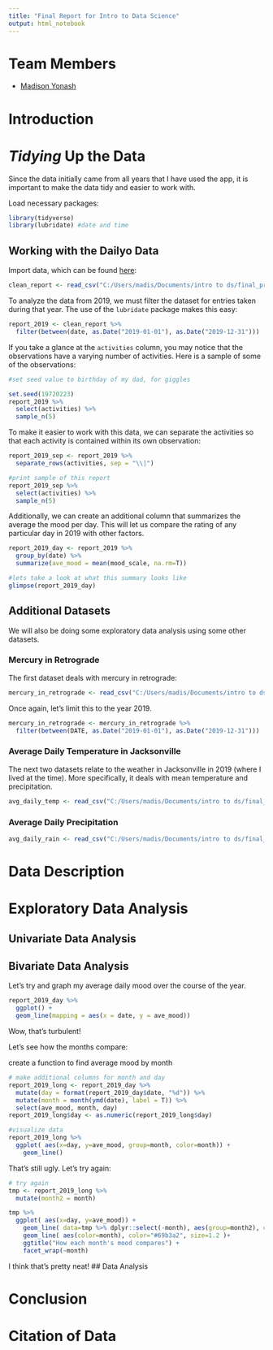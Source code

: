 ```yaml
---
title: "Final Report for Intro to Data Science"
output: html_notebook
---
```

# Team Members
* [Madison Yonash](mailto:myonash8902@floridapoly.edu)

# Introduction


# *Tidying* Up the Data

Since the data initially came from all years that I have used the app, it is important to make the data tidy and easier to work with.

Load necessary packages: 
```r
library(tidyverse) 
library(lubridate) #date and time
```


## Working with the Dailyo Data
Import data, which can be found [here](https://github.com/madiyonash/DS_Final_Project/blob/master/data/clean_report.csv):
```r
clean_report <- read_csv("C:/Users/madis/Documents/intro to ds/final_project/DS_Final_Project/data/clean_report.csv")
```

To analyze the data from 2019, we must filter the dataset for entries taken during that year. The use of the `lubridate` package makes this easy: 
```r
report_2019 <- clean_report %>% 
  filter(between(date, as.Date("2019-01-01"), as.Date("2019-12-31")))
```

If you take a glance at the `activities` column, you may notice that the observations have a varying number of activities. Here is a sample of some of the observations:
```r
#set seed value to birthday of my dad, for giggles

set.seed(19720223)
report_2019 %>% 
  select(activities) %>% 
  sample_n(5)
```

To make it easier to work with this data, we can separate the activities so that each activity is contained within its own observation:
```r
report_2019_sep <- report_2019 %>% 
  separate_rows(activities, sep = "\\|")

#print sample of this report
report_2019_sep %>% 
  select(activities) %>% 
  sample_n(5)
```

Additionally, we can create an additional column that summarizes the average the mood per day. This will let us compare the rating of any particular day in 2019 with other factors.
```r
report_2019_day <- report_2019 %>% 
  group_by(date) %>% 
  summarize(ave_mood = mean(mood_scale, na.rm=T))

#lets take a look at what this summary looks like
glimpse(report_2019_day)
```

## Additional Datasets

We will also be doing some exploratory data analysis using some other datasets.

### Mercury in Retrograde

The first dataset deals with mercury in retrograde:
```r
mercury_in_retrograde <- read_csv("C:/Users/madis/Documents/intro to ds/final_project/DS_Final_Project/data/1990_2020_mercury_retrograde_dataset.csv")
```

Once again, let's limit this to the year 2019.
```r
mercury_in_retrograde <- mercury_in_retrograde %>% 
  filter(between(DATE, as.Date("2019-01-01"), as.Date("2019-12-31")))
```

### Average Daily Temperature in Jacksonville
The next two datasets relate to the weather in Jacksonville in 2019 (where I lived at the time). More specifically, it deals with mean temperature and precipitation.
```r
avg_daily_temp <- read_csv("C:/Users/madis/Documents/intro to ds/final_project/DS_Final_Project/data/2019_mean_temp.csv")
```

### Average Daily Precipitation
```r
avg_daily_rain <- read_csv("C:/Users/madis/Documents/intro to ds/final_project/DS_Final_Project/data/2019_precipitation.csv")
```

# Data Description

# Exploratory Data Analysis


## Univariate Data Analysis



## Bivariate Data Analysis
Let's try and graph my average daily mood over the course of the year.
```r
report_2019_day %>% 
  ggplot() +
  geom_line(mapping = aes(x = date, y = ave_mood))
```


Wow, that's turbulent!

Let's see how the months compare:

create a function to find average mood by month

  
```r
# make additional columns for month and day
report_2019_long <- report_2019_day %>% 
  mutate(day = format(report_2019_day$date, "%d")) %>% 
  mutate(month = month(ymd(date), label = T)) %>% 
  select(ave_mood, month, day)
report_2019_long$day <- as.numeric(report_2019_long$day)

#visualize data
report_2019_long %>%
  ggplot( aes(x=day, y=ave_mood, group=month, color=month)) +
    geom_line() 

```

That's still ugly. Let's try again:

```r
# try again
tmp <- report_2019_long %>% 
  mutate(month2 = month)

tmp %>%
  ggplot( aes(x=day, y=ave_mood)) +
    geom_line( data=tmp %>% dplyr::select(-month), aes(group=month2), color="grey", size=0.5, alpha=0.5) +
    geom_line( aes(color=month), color="#69b3a2", size=1.2 )+
    ggtitle("How each month's mood compares") +
    facet_wrap(~month)
```

I think that's pretty neat!
## Data Analysis

# Conclusion

# Citation of Data

